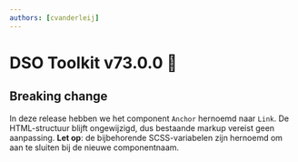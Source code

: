 ```yaml
---
authors: [cvanderleij]
---
```


# DSO Toolkit v73.0.0 👛

## Breaking change

In deze release hebben we het component `Anchor` hernoemd naar `Link`. De HTML-structuur blijft ongewijzigd, dus bestaande markup vereist geen aanpassing. **Let op**: de bijbehorende SCSS-variabelen zijn hernoemd om aan te sluiten bij de nieuwe componentnaam.

